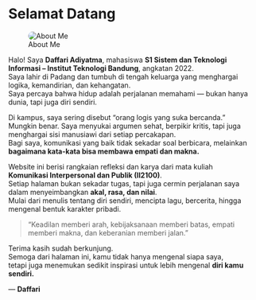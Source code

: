 # Selamat Datang {.unnumbered}

![About Me](/images/DAFFARI.jpg){width=100%, style="max-width:450px; border-radius:15px; display:block; margin:auto;"}

Halo! Saya **Daffari Adiyatma**, mahasiswa **S1 Sistem dan Teknologi Informasi – Institut Teknologi Bandung**, angkatan 2022.  
Saya lahir di Padang dan tumbuh di tengah keluarga yang menghargai logika, kemandirian, dan kehangatan.  
Saya percaya bahwa hidup adalah perjalanan memahami — bukan hanya dunia, tapi juga diri sendiri.

Di kampus, saya sering disebut “orang logis yang suka bercanda.”  
Mungkin benar. Saya menyukai argumen sehat, berpikir kritis, tapi juga menghargai sisi manusiawi dari setiap percakapan.  
Bagi saya, komunikasi yang baik tidak sekadar soal berbicara, melainkan **bagaimana kata-kata bisa membawa empati dan makna.**

Website ini berisi rangkaian refleksi dan karya dari mata kuliah  
**Komunikasi Interpersonal dan Publik (II2100)**.  
Setiap halaman bukan sekadar tugas, tapi juga cermin perjalanan saya dalam menyeimbangkan **akal, rasa, dan nilai**.  
Mulai dari menulis tentang diri sendiri, mencipta lagu, bercerita, hingga mengenal bentuk karakter pribadi.

> “Keadilan memberi arah, kebijaksanaan memberi batas, empati memberi makna, dan keberanian memberi jalan.”

Terima kasih sudah berkunjung.  
Semoga dari halaman ini, kamu tidak hanya mengenal siapa saya,  
tetapi juga menemukan sedikit inspirasi untuk lebih mengenal **diri kamu sendiri.**

— **Daffari**
